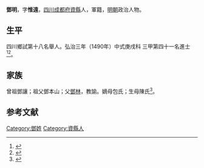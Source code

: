 {{Otheruses|other=名为鄧明的其他人物|鄧明}}
{{明清人物信息框
| 姓名 = 鄧明
| 原名 =
| 圖片名稱= 
| 圖片大小 =
| 圖片說明 = 
| 最高職務 =
| 國家 = 大明 
| 爵位 =
| 籍貫 = [[四川|四川]][[成都府|成都府]][[資縣|資縣]]
| 族裔 = 
| 字號 = 
| 諡號 =
| 出生日期 = 五月初三日
| 出生地點 =
| 逝世日期 = 卒年不詳 
| 逝世地點 =
| 墓葬 =
| 配偶 = 王氏
| 親屬 = 
| 出身 =
* 弘治三年庚戌科同進士出身
| 經歷 =
| 著作 = 
}}
'''鄧明'''{{BD|1459年||？年||}}，字'''惟遠'''，[[四川|四川]][[成都府|成都府]][[資縣|資縣]]人，軍籍，[[明朝|明朝]]政治人物。

== 生平 ==
四川鄉試第十八名舉人。弘治三年（1490年）中式庚戌科<!---會試第一百二十三名--->三甲第四十一名進士<ref>{{Cite book|title=《[[皇明贡举考|皇明贡举考]]》卷五|last=（明）[[张朝瑞|张朝瑞]]|first=|publisher=《续修四库全书》史部第828册|year=|isbn=|location=|pages=}}</ref><ref>{{Cite book|title=贡举志五种 上|last=鲁小俊，江俊伟著|first=|publisher=武汉：武汉大学出版社|year=2009|isbn=978-7-307-07043-1|location=|pages=}}</ref>。

== 家族 ==
曾祖鄧讓；祖父鄧本山；父[[鄧林|鄧林]]，教諭。嫡母包氏；生母陳氏<ref>{{Cite book|title=天一阁藏明代科举录选刊 登科录 点校本|last=龚延明主编|first=|publisher=宁波出版社|year=2016|isbn=978-7-5526-2320-8|location=宁波|pages=|quote=《天一閣藏明代科舉錄選刊.登科錄》之《弘治三年庚戌科進士登科錄》}}</ref>。

==参考文献==
{{reflist}}

{{弘治三年庚戌科殿試金榜}}

{{Authority control}}

{{DEFAULTSORT:}}
[[Category:鄧姓|Category:鄧姓]]
[[Category:資縣人|Category:資縣人]]